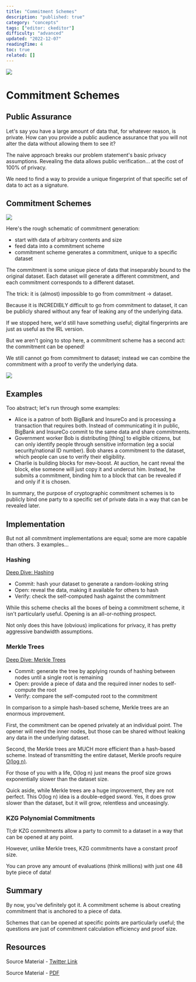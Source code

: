 ```yaml
---
title: "Commitment Schemes"
description: "published: true"
category: "concepts"
tags: ["editor: ckeditor"]
difficulty: "advanced"
updated: "2022-12-07"
readingTime: 4
toc: true
related: []
---
```


![](/images/commitment-banner.jpeg)

# Commitment Schemes

## Public Assurance

Let's say you have a large amount of data that, for whatever reason, is private. How can you provide a public audience assurance that you will not alter the data without allowing them to see it?

The naive approach breaks our problem statement's basic privacy assumptions. Revealing the data allows public verification... at the cost of 100% of privacy. 

We need to find a way to provide a unique fingerprint of that specific set of data to act as a signature.

## Commitment Schemes

![](/images/commitment-1.jpeg)

Here's the rough schematic of commitment generation: 

*   start with data of arbitrary contents and size 
*   feed data into a commitment scheme 
*   commitment scheme generates a commitment, unique to a specific dataset

The commitment is some unique piece of data that inseparably bound to the original dataset. Each dataset will generate a different commitment, and each commitment corresponds to a different dataset. 

The trick: it is (almost) impossible to go from commitment → dataset.

Because it is INCREDIBLY difficult to go from commitment to dataset, it can be publicly shared without any fear of leaking any of the underlying data. 

If we stopped here, we'd still have something useful; digital fingerprints are just as useful as the IRL version.

But we aren't going to stop here, a commitment scheme has a second act: the commitment can be opened! 

We still cannot go from commitment to dataset; instead we can combine the commitment with a proof to verify the underlying data.

![](/images/commitment-2.jpeg)

## Examples

Too abstract; let's run through some examples: 

*   Alice is a patron of both BigBank and InsureCo and is processing a transaction that requires both. Instead of communicating it in public, BigBank and InsureCo commit to the same data and share commitments.
*   Government worker Bob is distributing \[thing\] to eligible citizens, but can only identify people through sensitive information (eg a social security/national ID number). Bob shares a commitment to the dataset, which people can use to verify their eligibility.
*   Charlie is building blocks for mev-boost. At auction, he cant reveal the block, else someone will just copy it and undercut him. Instead, he submits a commitment, binding him to a block that can be revealed if and only if it is chosen.

In summary, the purpose of cryptographic commitment schemes is to publicly bind one party to a specific set of private data in a way that can be revealed later. 

## Implementation

But not all commitment implementations are equal; some are more capable than others. 3 examples...

### Hashing 

[Deep Dive: Hashing](/concepts/hash)

*   Commit: hash your dataset to generate a random-looking string 
*   Open: reveal the data, making it available for others to hash 
*   Verify: check the self-computed hash against the commitment

While this scheme checks all the boxes of being a commitment scheme, it isn't particularly useful. Opening is an all-or-nothing prospect. 

Not only does this have (obvious) implications for privacy, it has pretty aggressive bandwidth assumptions.

### Merkle Trees 

[Deep Dive: Merkle Trees](/concepts/merkle-tree)

*   Commit: generate the tree by applying rounds of hashing between nodes until a single root is remaining 
*   Open: provide a piece of data and the required inner nodes to self-compute the root 
*   Verify: compare the self-computed root to the commitment

In comparison to a simple hash-based scheme, Merkle trees are an enormous improvement. 

First, the commitment can be opened privately at an individual point. The opener will need the inner nodes, but those can be shared without leaking any data in the underlying dataset.

Second, the Merkle trees are MUCH more efficient than a hash-based scheme. Instead of transmitting the entire dataset, Merkle proofs require [O(log n)](https://en.wikipedia.org/wiki/Big_O_notation). 

For those of you with a life, O(log n) just means the proof size grows exponentially slower than the dataset size.

Quick aside, while Merkle trees are a huge improvement, they are not perfect. This O(log n) idea is a double-edged sword. Yes, it does grow slower than the dataset, but it will grow, relentless and unceasingly.

### KZG Polynomial Commitments 

Tl;dr KZG commitments allow a party to commit to a dataset in a way that can be opened at any point. 

However, unlike Merkle trees, KZG commitments have a constant proof size. 

You can prove any amount of evaluations (think millions) with just one 48 byte piece of data!

## Summary

By now, you've definitely got it. A commitment scheme is about creating commitment that is anchored to a piece of data. 

Schemes that can be opened at specific points are particularly useful; the questions are just of commitment calculation efficiency and proof size.

## Resources

Source Material - [Twitter Link](https://twitter.com/SalomonCrypto/status/1586809382813065216)

Source Material - [PDF](/twitter-pdf-2022-10-30_commitment.pdf)
